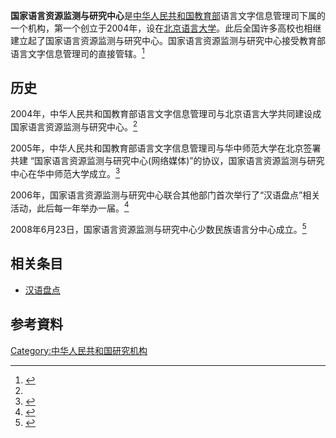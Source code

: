 '''国家语言资源监测与研究中心'''是[[中华人民共和国|中华人民共和国]][[中华人民共和国教育部|教育部]]语言文字信息管理司下属的一个机构，第一个创立于2004年，设在[[北京语言大学|北京语言大学]]。此后全国许多高校也相继建立起了国家语言资源监测与研究中心。国家语言资源监测与研究中心接受教育部语言文字信息管理司的直接管辖。<ref name=":1">{{Cite web|title=“国家语言资源监测与研究中心”成立|url=https://news.sina.com.cn/o/2004-07-01/09082957883s.shtml?from=wap|accessdate=2020-12-11|author=|date=2004-07-01|format=|publisher=新浪新闻中心|language=}}</ref>

== 历史 ==
2004年，中华人民共和国教育部语言文字信息管理司与北京语言大学共同建设成国家语言资源监测与研究中心。<ref name=":1" />

2005年，中华人民共和国教育部语言文字信息管理司与华中师范大学在北京签署共建 “国家语言资源监测与研究中心(网络媒体)”的协议，国家语言资源监测与研究中心在华中师范大学成立。<ref name=":0">{{Cite web|title=国家语言资源监测与研究中心成立|url=http://tech.sina.com.cn/i/2005-02-24/0123533769.shtml?from=wap|accessdate=2020-12-11|author=|date=2005-02-24|format=|publisher=人民网|language=}}</ref>

2006年，国家语言资源监测与研究中心联合其他部门首次举行了“汉语盘点”相关活动，此后每一年举办一届。<ref>{{Cite web |title=“汉语盘点2006”活动落幕 四大关键字词揭晓 |url=http://edu.sina.com.cn/l/2007-04-22/1512138091.html |accessdate=2020-12-11 |author=新浪教育 |archive-date=2012-01-28 |archive-url=https://web.archive.org/web/20120128023335/http://edu.sina.com.cn/l/2007-04-22/1512138091.html |dead-url=no }}</ref>

2008年6月23日，国家语言资源监测与研究中心少数民族语言分中心成立。<ref>{{Cite web|title=国家语言资源监测与研究中心少数民族语言分中心正式成立|url=http://www.moe.gov.cn/s78/A19/yxs_left/s6157/s6158/201202/t20120207_130027.html|accessdate=2020-12-11|author=|date=2008-06-30|format=|publisher=中华人民共和国教育部|language=}}</ref>

== 相关条目 ==
*[[汉语盘点|汉语盘点]]

== 参考資料 ==
{{reflist}}

[[Category:中华人民共和国研究机构|Category:中华人民共和国研究机构]]